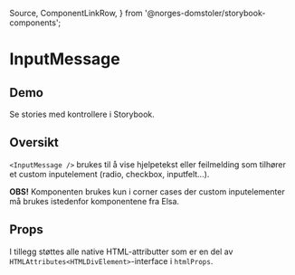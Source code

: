   Source,
  ComponentLinkRow,
} from '@norges-domstoler/storybook-components';

<Meta of={InputMessageStories} />

# InputMessage

<ComponentLinkRow
  docsHref="https://design.domstol.no/987b33f71/p/305b33-inputmessage/b/878177"
  githubHref="https://github.com/domstolene/designsystem/tree/main/packages/components/src/components/InputMessage"
  figmaHref="https://www.figma.com/file/ewqSDmkgqDQ5PyOsRp4V5b/?node-id=155%3A38"
/>

## Demo

<Primary />

Se stories med kontrollere i <LinkTo title="dds-components/" story="Default">Storybook</LinkTo>.

## Oversikt

`<InputMessage />` brukes til å vise hjelpetekst eller feilmelding som tilhører et custom inputelement (radio, checkbox, inputfelt...).

**OBS!** Komponenten brukes kun i corner cases der custom inputelementer må brukes istedenfor komponentene fra Elsa.

## Props

<Canvas of={InputMessageStories.Default} sourceState="shown" />
<Controls of={InputMessageStories.Default} />

I tillegg støttes alle native HTML-attributter som er en del av `HTMLAttributes<HTMLDivElement>`-interface i `htmlProps`.
